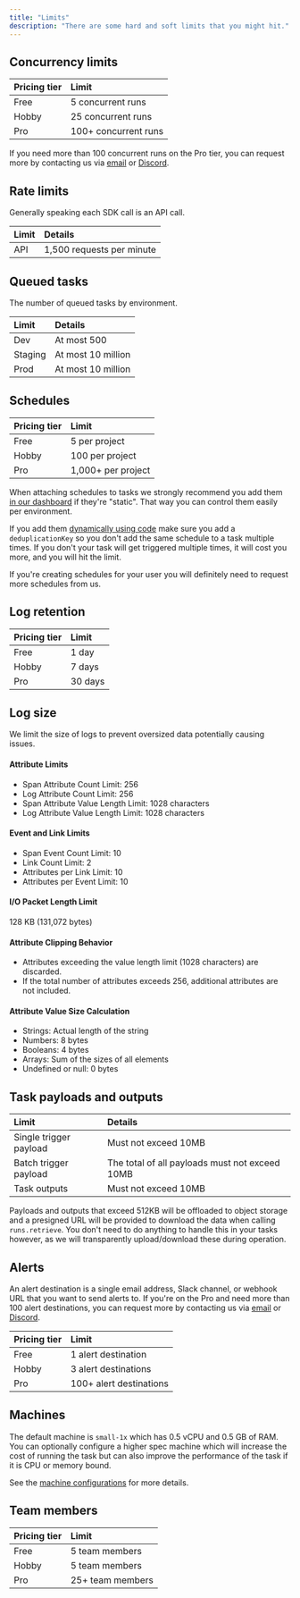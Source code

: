 ```yaml
---
title: "Limits"
description: "There are some hard and soft limits that you might hit."
---
```



## Concurrency limits

| Pricing tier     | Limit                |
|:---------------- |:-------------------- |
| Free             | 5 concurrent runs    |
| Hobby            | 25 concurrent runs   |
| Pro              | 100+ concurrent runs |

If you need more than 100 concurrent runs on the Pro tier, you can request more by contacting us via [email](https://trigger.dev/contact) or [Discord](https://trigger.dev/discord).

## Rate limits

Generally speaking each SDK call is an API call.

| Limit | Details                   |
|:----- |:------------------------- |
| API   | 1,500 requests per minute |

<RateLimitHitUseBatchTrigger/>

## Queued tasks

The number of queued tasks by environment.

| Limit   | Details            |
|:------- |:------------------ |
| Dev     | At most 500        |
| Staging | At most 10 million |
| Prod    | At most 10 million |

## Schedules

| Pricing tier     | Limit                |
|:---------------- |:-------------------- |
| Free             | 5 per project        |
| Hobby            | 100 per project      |
| Pro              | 1,000+ per project   |

When attaching schedules to tasks we strongly recommend you add them [in our dashboard](/tasks/scheduled#attaching-schedules-in-the-dashboard) if they're "static". That way you can control them easily per environment.

If you add them [dynamically using code](/management/schedules/create) make sure you add a `deduplicationKey` so you don't add the same schedule to a task multiple times. If you don't your task will get triggered multiple times, it will cost you more, and you will hit the limit.

If you're creating schedules for your user you will definitely need to request more schedules from us.

<SoftLimit />

## Log retention

| Pricing tier     | Limit     |
|:---------------- |:--------- |
| Free             | 1 day     |
| Hobby            | 7 days    |
| Pro              | 30 days   |

## Log size

We limit the size of logs to prevent oversized data potentially causing issues.

<Expandable title="log limits">

#### Attribute Limits
- Span Attribute Count Limit: 256
- Log Attribute Count Limit: 256
- Span Attribute Value Length Limit: 1028 characters
- Log Attribute Value Length Limit: 1028 characters

#### Event and Link Limits
- Span Event Count Limit: 10
- Link Count Limit: 2
- Attributes per Link Limit: 10
- Attributes per Event Limit: 10

#### I/O Packet Length Limit
128 KB (131,072 bytes)

#### Attribute Clipping Behavior
- Attributes exceeding the value length limit (1028 characters) are discarded.
- If the total number of attributes exceeds 256, additional attributes are not included.

#### Attribute Value Size Calculation
- Strings: Actual length of the string
- Numbers: 8 bytes
- Booleans: 4 bytes
- Arrays: Sum of the sizes of all elements
- Undefined or null: 0 bytes

</Expandable>

## Task payloads and outputs

| Limit | Details |
|:--- |:--- |
| Single trigger payload | Must not exceed 10MB |
| Batch trigger payload | The total of all payloads must not exceed 10MB |
| Task outputs | Must not exceed 10MB |

Payloads and outputs that exceed 512KB will be offloaded to object storage and a presigned URL will be provided to download the data when calling `runs.retrieve`. You don't need to do anything to handle this in your tasks however, as we will transparently upload/download these during operation.

## Alerts

An alert destination is a single email address, Slack channel, or webhook URL that you want to send alerts to. If you're on the Pro and need more than 100 alert destinations, you can request more by contacting us via [email](https://trigger.dev/contact) or [Discord](https://trigger.dev/discord).

| Pricing tier     | Limit                   |
|:---------------- |:----------------------- |
| Free             | 1 alert destination     |
| Hobby            | 3 alert destinations    |
| Pro              | 100+ alert destinations |

## Machines

The default machine is `small-1x` which has 0.5 vCPU and 0.5 GB of RAM. You can optionally configure a higher spec machine which will increase the cost of running the task but can also improve the performance of the task if it is CPU or memory bound.

See the [machine configurations](/machines#machine-configurations) for more details.

## Team members

| Pricing tier     | Limit             |
|:---------------- |:----------------- |
| Free             | 5 team members    |
| Hobby            | 5 team members    |
| Pro              | 25+ team members  |
